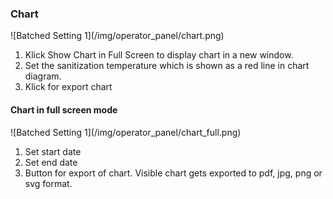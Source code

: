 ### Chart

<div class="imgSized0">![Batched Setting 1](/img/operator_panel/chart.png)</div>

1. Klick Show Chart in Full Screen to display chart in a new window.
2. Set the sanitization temperature which is shown as a red line in chart diagram.
3. Klick for export chart

#### Chart in full screen mode

<div class="imgSized3">
  ![Batched Setting 1](/img/operator_panel/chart_full.png)
</div>

1. Set start date
2. Set end date
3. Button for export of chart. Visible chart gets exported to pdf, jpg, png or svg format.
